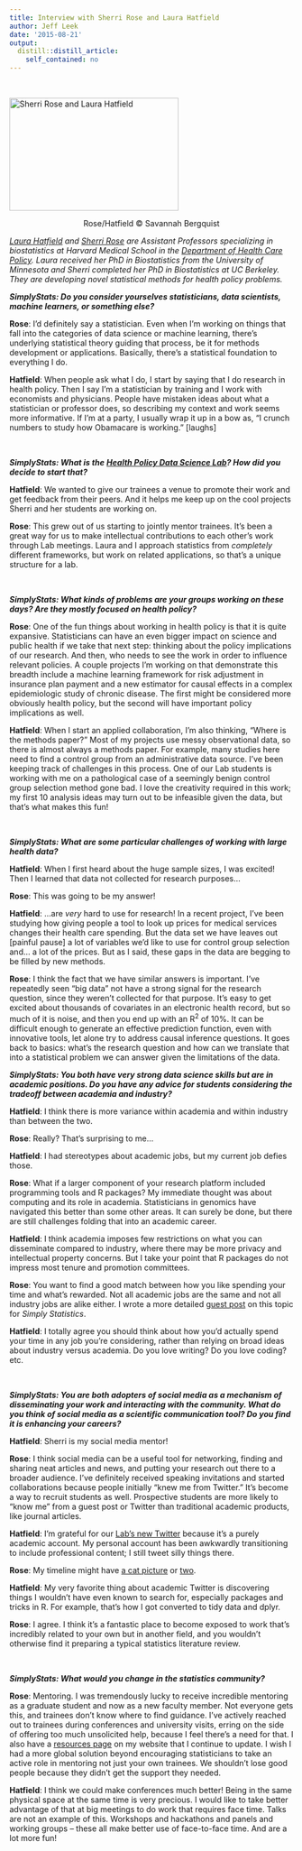 ```yaml
---
title: Interview with Sherri Rose and Laura Hatfield
author: Jeff Leek
date: '2015-08-21'
output:
  distill::distill_article:
    self_contained: no
---
```


&nbsp;

[<img class="aligncenter wp-image-4273 size-medium" src="http://simplystatistics.org/wp-content/uploads/2015/08/hatfieldrose-300x200.png" alt="Sherri Rose and Laura Hatfield" width="300" height="200" srcset="http://simplystatistics.org/wp-content/uploads/2015/08/hatfieldrose-300x200.png 300w, http://simplystatistics.org/wp-content/uploads/2015/08/hatfieldrose-260x173.png 260w, http://simplystatistics.org/wp-content/uploads/2015/08/hatfieldrose.png 975w" sizes="(max-width: 300px) 100vw, 300px" />](http://simplystatistics.org/wp-content/uploads/2015/08/hatfieldrose.png)

<p style="text-align: center;">
  Rose/Hatfield © Savannah Bergquist
</p>

_[Laura Hatfield](http://www.hcp.med.harvard.edu/faculty/core/laura-hatfield-phd) and [Sherri Rose](http://www.drsherrirose.com/) are Assistant Professors specializing in biostatistics at Harvard Medical School in the [Department of Health Care Policy](http://www.hcp.med.harvard.edu). Laura received her PhD in Biostatistics from the University of Minnesota and Sherri completed her PhD in Biostatistics at UC Berkeley. They are developing novel statistical methods for health policy problems._

**_**_SimplyStats_**: Do you consider yourselves statisticians, data scientists, machine learners, or something else?_**

**Rose**: I’d definitely say a statistician. Even when I'm working on things that fall into the categories of data science or machine learning, there's underlying statistical theory guiding that process, be it for methods development or applications. Basically, there's a statistical foundation to everything I do.

**Hatfield**: When people ask what I do, I start by saying that I do research in health policy. Then I say I’m a statistician by training and I work with economists and physicians. People have mistaken ideas about what a statistician or professor does, so describing my context and work seems more informative. If I’m at a party, I usually wrap it up in a bow as, “I crunch numbers to study how Obamacare is working.” [laughs]

&nbsp;

**_SimplyStats: What is the_** [**_Health Policy Data Science Lab_**](http://www.healthpolicydatascience.org/)**_? How did you decide to start that?_** 

**Hatfield**: We wanted to give our trainees a venue to promote their work and get feedback from their peers. And it helps me keep up on the cool projects Sherri and her students are working on.

**Rose**: This grew out of us starting to jointly mentor trainees. It's been a great way for us to make intellectual contributions to each other’s work through Lab meetings. Laura and I approach statistics from _completely_ different frameworks, but work on related applications, so that's a unique structure for a lab.

&nbsp;

**_**_SimplyStats: _**What kinds of problems are your groups working on these days? Are they mostly focused on health policy?_**

**Rose**: One of the fun things about working in health policy is that it is quite expansive. Statisticians can have an even bigger impact on science and public health if we take that next step: thinking about the policy implications of our research. And then, who needs to see the work in order to influence relevant policies. A couple projects I’m working on that demonstrate this breadth include a machine learning framework for risk adjustment in insurance plan payment and a new estimator for causal effects in a complex epidemiologic study of chronic disease. The first might be considered more obviously health policy, but the second will have important policy implications as well.

**Hatfield**: When I start an applied collaboration, I’m also thinking, “Where is the methods paper?” Most of my projects use messy observational data, so there is almost always a methods paper. For example, many studies here need to find a control group from an administrative data source. I’ve been keeping track of challenges in this process. One of our Lab students is working with me on a pathological case of a seemingly benign control group selection method gone bad. I love the creativity required in this work; my first 10 analysis ideas may turn out to be infeasible given the data, but that’s what makes this fun!

&nbsp;

**_**_SimplyStats: _**What are some particular challenges of working with large health data?_** 

**Hatfield**: When I first heard about the huge sample sizes, I was excited! Then I learned that data not collected for research purposes...

**Rose**: This was going to be my answer!

**Hatfield**: ...are _very_ hard to use for research! In a recent project, I’ve been studying how giving people a tool to look up prices for medical services changes their health care spending. But the data set we have leaves out [painful pause] a lot of variables we’d like to use for control group selection and... a lot of the prices. But as I said, these gaps in the data are begging to be filled by new methods.

**Rose**: I think the fact that we have similar answers is important. I’ve repeatedly seen “big data” not have a strong signal for the research question, since they weren’t collected for that purpose. It’s easy to get excited about thousands of covariates in an electronic health record, but so much of it is noise, and then you end up with an R<sup>2</sup> of 10%. It can be difficult enough to generate an effective prediction function, even with innovative tools, let alone try to address causal inference questions. It goes back to basics: what’s the research question and how can we translate that into a statistical problem we can answer given the limitations of the data.

**_**_SimplyStats: _**You both have very strong data science skills but are in academic positions. Do you have any advice for students considering the tradeoff between academia and industry?_** 

**Hatfield**: I think there is more variance within academia and within industry than between the two.

**Rose**: Really? That’s surprising to me...

**Hatfield**: I had stereotypes about academic jobs, but my current job defies those.

**Rose**: What if a larger component of your research platform included programming tools and R packages? My immediate thought was about computing and its role in academia. Statisticians in genomics have navigated this better than some other areas. It can surely be done, but there are still challenges folding that into an academic career.

**Hatfield**: I think academia imposes few restrictions on what you can disseminate compared to industry, where there may be more privacy and intellectual property concerns. But I take your point that R packages do not impress most tenure and promotion committees.

**Rose**: You want to find a good match between how you like spending your time and what’s rewarded. Not all academic jobs are the same and not all industry jobs are alike either. I wrote a more detailed [guest post](http://simplystatistics.org/2015/02/18/navigating-big-data-careers-with-a-statistics-phd/) on this topic for _Simply Statistics_.

**Hatfield**: I totally agree you should think about how you’d actually spend your time in any job you’re considering, rather than relying on broad ideas about industry versus academia. Do you love writing? Do you love coding? etc.

&nbsp;

**_**_SimplyStats: _**You are both adopters of social media as a mechanism of disseminating your work and interacting with the community. What do you think of social media as a scientific communication tool? Do you find it is enhancing your careers?_** 

**Hatfield**: Sherri is my social media mentor!

**Rose**: I think social media can be a useful tool for networking, finding and sharing neat articles and news, and putting your research out there to a broader audience. I’ve definitely received speaking invitations and started collaborations because people initially “knew me from Twitter.” It’s become a way to recruit students as well. Prospective students are more likely to “know me” from a guest post or Twitter than traditional academic products, like journal articles.

**Hatfield**: I’m grateful for our [Lab’s new Twitter](https://twitter.com/HPDSLab) because it’s a purely academic account. My personal account has been awkwardly transitioning to include professional content; I still tweet silly things there.

**Rose**: My timeline might have [a cat picture](https://twitter.com/sherrirose/status/569613197600272386) or [two](https://twitter.com/sherrirose/status/601822958491926529).

**Hatfield**: My very favorite thing about academic Twitter is discovering things I wouldn’t have even known to search for, especially packages and tricks in R. For example, that’s how I got converted to tidy data and dplyr.

**Rose**: I agree. I think it’s a fantastic place to become exposed to work that’s incredibly related to your own but in another field, and you wouldn’t otherwise find it preparing a typical statistics literature review.

&nbsp;

**_**_**_SimplyStats: _**_**What would you change in the statistics community?_**

**Rose**: Mentoring. I was tremendously lucky to receive incredible mentoring as a graduate student and now as a new faculty member. Not everyone gets this, and trainees don’t know where to find guidance. I’ve actively reached out to trainees during conferences and university visits, erring on the side of offering too much unsolicited help, because I feel there’s a need for that. I also have a [resources page](http://drsherrirose.com/resources) on my website that I continue to update. I wish I had a more global solution beyond encouraging statisticians to take an active role in mentoring not just your own trainees. We shouldn’t lose good people because they didn’t get the support they needed.

**Hatfield**: I think we could make conferences much better! Being in the same physical space at the same time is very precious. I would like to take better advantage of that at big meetings to do work that requires face time. Talks are not an example of this. Workshops and hackathons and panels and working groups -- these all make better use of face-to-face time. And are a lot more fun!

&nbsp;
